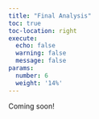 ```yaml
---
title: "Final Analysis"
toc: true
toc-location: right
execute:
  echo: false
  warning: false
  message: false
params:
  number: 6
  weight: '14%'
---
```


Coming soon!